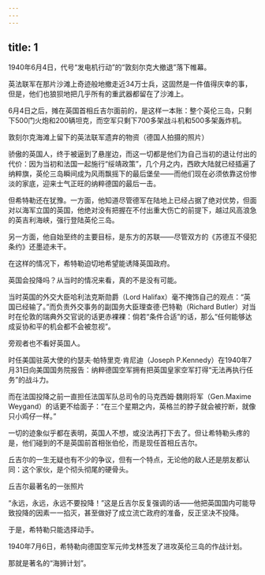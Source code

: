 ```yaml
---
---
---
```

title: 1
---



1940年6月4日，代号“发电机行动”的“敦刻尔克大撤退”落下帷幕。

英法联军在那片沙滩上奇迹般地撤走近34万士兵，这固然是一件值得庆幸的事，但是，他们也狼狈地把几乎所有的重武器都留在了沙滩上。

6月4日之后，摊在英国首相丘吉尔面前的，是这样一本账：整个英伦三岛，只剩下500门火炮和200辆坦克，而空军只剩下700多架战斗机和500多架轰炸机。

敦刻尔克海滩上留下的英法联军遗弃的物资（德国人拍摄的照片）



骄傲的英国人，终于被逼到了悬崖边，而这一切都是他们为自己当初的退让付出的代价：因为当初和法国一起施行“绥靖政策”，几个月之内，西欧大陆就已经插遍了纳粹旗，英伦三岛瞬间成为风雨飘摇下的最后堡垒——而他们现在必须依靠这份惨淡的家底，迎来士气正旺的纳粹德国的最后一击。

但希特勒还在犹豫。一方面，他知道尽管德军在陆地上已经占据了绝对优势，但面对以海军立国的英国，他绝对没有把握在不付出重大伤亡的前提下，越过风高浪急的英吉利海峡，强行登陆英伦三岛。

另一方面，他自始至终的主要目标，是东方的苏联——尽管双方的《苏德互不侵犯条约》还墨迹未干。

在这样的情况下，希特勒迫切地希望能诱降英国政府。

英国会投降吗？从当时的情况来看，真的不是没有可能。

当时英国的外交大臣哈利法克斯勋爵（Lord Halifax）毫不掩饰自己的观点：“英国已经输了。”而负责外交事务的副国务大臣理查德·巴特勒（Richard Butler）对当时在伦敦的瑞典外交官说的话更赤裸裸：倘若“条件合适”的话，那么“任何能够达成妥协和平的机会都不会被忽视”。

旁观者也不看好英国人。

时任美国驻英大使的约瑟夫·帕特里克·肯尼迪（Joseph P.Kennedy）在1940年7月31日向美国国务院报告：纳粹德国空军拥有把英国皇家空军打得“无法再执行任务”的战斗力。

而在法国投降之前一直担任法国军队总司令的马克西姆·魏刚将军（Gen.Maxime Weygand）的话更不给面子：“在三个星期之内，英格兰的脖子就会被拧断，就像只小鸡仔一样。”

一切的迹象似乎都在表明，英国人不想，或没法再打下去了。但让希特勒头疼的是，他们碰到的不是英国前首相张伯伦，而是现任首相丘吉尔。

丘吉尔的一生无疑也有不少的争议，但有一个特点，无论他的敌人还是朋友都认同：这个家伙，是个彻头彻尾的硬骨头。

丘吉尔最著名的一张照片



“永远，永远，永远不要投降！”这是丘吉尔反复强调的话——他把英国国内可能导致投降的因素一一掐灭，甚至做好了成立流亡政府的准备，反正坚决不投降。

于是，希特勒只能选择动手。

1940年7月6日，希特勒向德国空军元帅戈林签发了进攻英伦三岛的作战计划。

那就是著名的“海狮计划”。